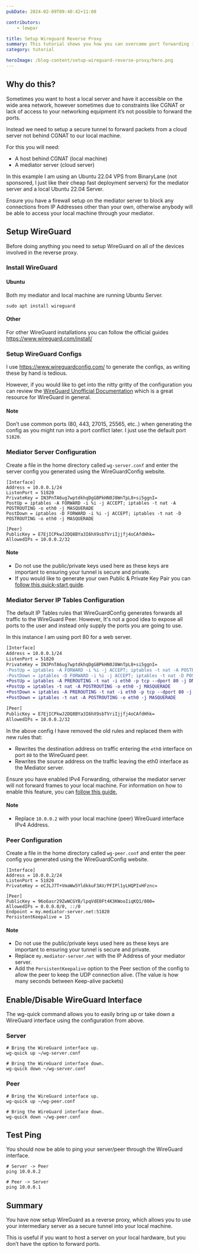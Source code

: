 ```yaml
---
pubDate: 2024-02-09T09:40:42+11:00

contributors: 
    - lewpar

title: Setup Wireguard Reverse Proxy
summary: This tutorial shows you how you can overcome port forwarding issues through the issue on an encrypted tunnel through WireGuard.
category: tutorial

heroImage: /blog-content/setup-wireguard-reverse-proxy/hero.png
---
```



## Why do this?

Sometimes you want to host a local server and have it accessible on the wide area network, however sometimes due to
constraints like CGNAT or lack of access to your networking equipment it’s not possible to forward the ports.

Instead we need to setup a secure tunnel to forward packets from a cloud server not behind CGNAT to our local machine.

For this you will need:

- A host behind CGNAT (local machine)
- A mediator server (cloud server)

In this example I am using an Ubuntu 22.04 VPS from BinaryLane (not sponsored, I just like their cheap fast deployment servers) for the mediator server and a local Ubuntu 22.04 Server.

<InfoCard type={InfoCardType.WARNING}>
Ensure you have a firewall setup on the mediator server to block any connections from IP Addresses other than your own, otherwise anybody will be able to access your local machine through your mediator.
</InfoCard>

## Setup WireGuard
Before doing anything you need to setup WireGuard on all of the devices involved in the reverse proxy.

### Install WireGuard
#### Ubuntu
Both my mediator and local machine are running Ubuntu Server.

```
sudo apt install wireguard
```

#### Other
For other WireGuard installations you can follow the official guides https://www.wireguard.com/install/

### Setup WireGuard Configs

I use https://www.wireguardconfig.com/ to generate the configs, as writing these by hand is tedious.

However, if you would like to get into the nitty gritty of the configuration you can review the [WireGuard Unofficial Documentation](https://github.com/pirate/wireguard-docs) which is a great resource for WireGuard in general.

#### Note
Don’t use common ports (80, 443, 27015, 25565, etc..) when generating the config as you might run into a port conflict later. I just use the default port `51820`.

### Mediator Server Configuration
Create a file in the home directory called `wg-server.conf` and enter the server config you generated using the WireGuardConfig website.

```
[Interface]
Address = 10.0.0.1/24
ListenPort = 51820
PrivateKey = IN3PnTA6ug7wptdkhqDgGBPkHN0J8WnTpL8+si5ggnI=
PostUp = iptables -A FORWARD -i %i -j ACCEPT; iptables -t nat -A POSTROUTING -o eth0 -j MASQUERADE
PostDown = iptables -D FORWARD -i %i -j ACCEPT; iptables -t nat -D POSTROUTING -o eth0 -j MASQUERADE

[Peer]
PublicKey = E7EjICPkwJ2DQ8BYa3I6hX9sbTVriIjjfj4oCAfdHhk=
AllowedIPs = 10.0.0.2/32
```

#### Note
- Do not use the public/private keys used here as these keys are important to ensuring your tunnel is secure and private.
- If you would like to generate your own Public  & Private Key Pair you can [follow this quick-start guide](https://www.wireguard.com/quickstart/#key-generation).

### Mediator Server IP Tables Configuration
The default IP Tables rules that WireGuardConfig generates forwards all traffic to the WireGuard Peer. 
However, It's not a good idea to expose all ports to the user and instead only supply the ports you are going to use.


In this instance I am using port 80 for a web server.
```diff
[Interface]
Address = 10.0.0.1/24
ListenPort = 51820
PrivateKey = IN3PnTA6ug7wptdkhqDgGBPkHN0J8WnTpL8+si5ggnI=
-PostUp = iptables -A FORWARD -i %i -j ACCEPT; iptables -t nat -A POSTROUTING -o eth0 -j MASQUERADE
-PostDown = iptables -D FORWARD -i %i -j ACCEPT; iptables -t nat -D POSTROUTING -o eth0 -j MASQUERADE
+PostUp = iptables -A PREROUTING -t nat -i eth0 -p tcp --dport 80 -j DNAT --to-destination 10.0.0.2
+PostUp = iptables -t nat -A POSTROUTING -o eth0 -j MASQUERADE
+PostDown = iptables -A PREROUTING -t nat -i eth0 -p tcp --dport 80 -j DNAT --to-destination 10.0.0.2
+PostDown = iptables -t nat -A POSTROUTING -o eth0 -j MASQUERADE

[Peer]
PublicKey = E7EjICPkwJ2DQ8BYa3I6hX9sbTVriIjjfj4oCAfdHhk=
AllowedIPs = 10.0.0.2/32
```
In the above config I have removed the old rules and replaced them with new rules that:
- Rewrites the destination address on traffic entering the `eth0` interface on port `80` to the WireGuard peer.
- Rewrites the source address on the traffic leaving the eth0 interface as the Mediator server.

<InfoCard type={InfoCardType.WARNING}>
Ensure you have enabled IPv4 Forwarding, otherwise the mediator server will not forward frames to your local machine. For information on how to enable this feature, you can <a href="https://linuxconfig.org/how-to-turn-on-off-ip-forwarding-in-linux">follow this guide.</a>
</InfoCard>

#### Note
- Replace `10.0.0.2` with your local machine (peer) WireGuard interface IPv4 Address.

### Peer Configuration
Create a file in the home directory called `wg-peer.conf` and enter the peer config you generated using the WireGuardConfig website.

```
[Interface]
Address = 10.0.0.2/24
ListenPort = 51820
PrivateKey = eCJLJ7T+VmaWw5YldkkuF3AV/PFIPl1yLHQPIvHFznc=

[Peer]
PublicKey = 96o6asr29ZwWCGYB/lpqVdE0Ft4K3KWooIiqKQ1/800=
AllowedIPs = 0.0.0.0/0, ::/0
Endpoint = my.mediator-server.net:51820
PersistentKeepalive = 15
```

#### Note
- Do not use the public/private keys used here as these keys are important to ensuring your tunnel is secure and private.
- Replace `my.mediator-server.net` with the IP Address of your mediator server.
- Add the `PersistentKeepalive` option to the Peer section of the config to allow the peer to keep the UDP connection alive. (The value is how many seconds between Keep-alive packets)

## Enable/Disable WireGuard Interface
The wg-quick command allows you to easily bring up or take down a WireGuard interface using the configuration from above.

### Server
```
# Bring the WireGuard interface up.
wg-quick up ~/wg-server.conf

# Bring the WireGuard interface down.
wg-quick down ~/wg-server.conf
```

### Peer
```
# Bring the WireGuard interface up.
wg-quick up ~/wg-peer.conf

# Bring the WireGuard interface down.
wg-quick down ~/wg-peer.conf
```

## Test Ping
You should now be able to ping your server/peer through the WireGuard interface.

```
# Server -> Peer
ping 10.0.0.2

# Peer -> Server
ping 10.0.0.1
```

## Summary
You have now setup WireGuard as a reverse proxy, which allows you to use your intermediary server as a secure tunnel into your local machine.

This is useful if you want to host a server on your local hardware, but you don’t have the option to forward ports.